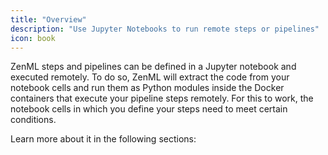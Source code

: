 ```yaml
---
title: "Overview"
description: "Use Jupyter Notebooks to run remote steps or pipelines"
icon: book
---
```


ZenML steps and pipelines can be defined in a Jupyter notebook and executed remotely. To do so, ZenML will extract the code from your notebook cells and run them as Python modules inside the Docker containers that execute your pipeline steps remotely. For this to work, the notebook cells in which you define your steps need to meet certain conditions.

Learn more about it in the following sections:

<CardGroup>
<Card title="Limitations of Notebook Steps" icon="circle-exclamation" href="/usage/development-monitoring/run-remote-steps-and-pipelines-from-notebooks/limitations-of-defining-steps-in-notebook-cells" horizontal/>
<Card title="Run Single Step from Notebook" icon="play" href="/usage/development-monitoring/run-remote-steps-and-pipelines-from-notebooks/run-a-single-step-from-a-notebook" horizontal/>
</CardGroup>
